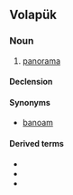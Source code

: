 ==Volapük==

===Noun===
{{vo-noun}}

# [[panorama]]

====Declension====
{{vo-decl-noun}}

====Synonyms====
* {{qualifier|obsolete}} [[banoam]]

====Derived terms====
* {{l|vo|banoremik}}
* {{l|vo|banoremiko}}
* {{l|vo|banoremo}}